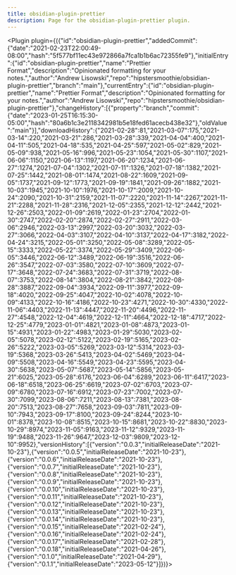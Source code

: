 ---
title: obsidian-plugin-prettier
description: Page for the obsidian-plugin-prettier plugin.
---


<Plugin plugin={({"id":"obsidian-plugin-prettier","addedCommit":{"date":"2021-02-23T22:00:49-08:00","hash":"5f577bf11ec43e972866a7fca1b1b6ac72355fe9"},"initialEntry":{"id":"obsidian-plugin-prettier","name":"Prettier Format","description":"Opinionated formatting for your notes.","author":"Andrew Lisowski","repo":"hipstersmoothie/obsidian-plugin-prettier","branch":"main"},"currentEntry":{"id":"obsidian-plugin-prettier","name":"Prettier Format","description":"Opinionated formatting for your notes.","author":"Andrew Lisowski","repo":"hipstersmoothie/obsidian-plugin-prettier"},"changeHistory":[{"property":"branch","commit":{"date":"2023-01-25T16:15:30-05:00","hash":"80a6b1c3e2118342981b5e18fed61acecb438e32"},"oldValue":"main"}],"downloadHistory":{"2021-02-28":81,"2021-03-07":175,"2021-03-14":220,"2021-03-21":286,"2021-03-28":339,"2021-04-04":400,"2021-04-11":505,"2021-04-18":535,"2021-04-25":597,"2021-05-02":829,"2021-05-09":938,"2021-05-16":996,"2021-05-23":1054,"2021-05-30":1107,"2021-06-06":1150,"2021-06-13":1197,"2021-06-20":1234,"2021-06-27":1274,"2021-07-04":1302,"2021-07-11":1326,"2021-07-18":1382,"2021-07-25":1442,"2021-08-01":1474,"2021-08-22":1609,"2021-09-05":1737,"2021-09-12":1773,"2021-09-19":1841,"2021-09-26":1882,"2021-10-03":1945,"2021-10-10":1976,"2021-10-17":2009,"2021-10-24":2090,"2021-10-31":2159,"2021-11-07":2220,"2021-11-14":2267,"2021-11-21":2288,"2021-11-28":2316,"2021-12-05":2355,"2021-12-12":2442,"2021-12-26":2503,"2022-01-09":2619,"2022-01-23":2704,"2022-01-30":2747,"2022-02-20":2874,"2022-02-27":2911,"2022-03-06":2946,"2022-03-13":2997,"2022-03-20":3032,"2022-03-27":3066,"2022-04-03":3107,"2022-04-10":3137,"2022-04-17":3182,"2022-04-24":3215,"2022-05-01":3250,"2022-05-08":3289,"2022-05-15":3333,"2022-05-22":3374,"2022-05-29":3409,"2022-06-05":3446,"2022-06-12":3489,"2022-06-19":3516,"2022-06-26":3547,"2022-07-03":3580,"2022-07-10":3609,"2022-07-17":3648,"2022-07-24":3683,"2022-07-31":3719,"2022-08-07":3753,"2022-08-14":3804,"2022-08-21":3842,"2022-08-28":3887,"2022-09-04":3934,"2022-09-11":3977,"2022-09-18":4020,"2022-09-25":4047,"2022-10-02":4078,"2022-10-09":4133,"2022-10-16":4186,"2022-10-23":4271,"2022-10-30":4330,"2022-11-06":4403,"2022-11-13":4447,"2022-11-20":4496,"2022-11-27":4548,"2022-12-04":4619,"2022-12-11":4664,"2022-12-18":4717,"2022-12-25":4779,"2023-01-01":4821,"2023-01-08":4873,"2023-01-15":4931,"2023-01-22":4983,"2023-01-29":5030,"2023-02-05":5078,"2023-02-12":5122,"2023-02-19":5165,"2023-02-26":5222,"2023-03-05":5269,"2023-03-12":5314,"2023-03-19":5368,"2023-03-26":5413,"2023-04-02":5469,"2023-04-09":5508,"2023-04-16":5549,"2023-04-23":5595,"2023-04-30":5638,"2023-05-07":5687,"2023-05-14":5856,"2023-05-21":6025,"2023-05-28":6176,"2023-06-04":6289,"2023-06-11":6417,"2023-06-18":6518,"2023-06-25":6619,"2023-07-02":6703,"2023-07-09":6780,"2023-07-16":6912,"2023-07-23":7002,"2023-07-30":7099,"2023-08-06":7211,"2023-08-13":7381,"2023-08-20":7513,"2023-08-27":7658,"2023-09-03":7811,"2023-09-10":7943,"2023-09-17":8100,"2023-09-24":8244,"2023-10-01":8378,"2023-10-08":8515,"2023-10-15":8681,"2023-10-22":8830,"2023-10-29":8974,"2023-11-05":9163,"2023-11-12":9329,"2023-11-19":9488,"2023-11-26":9647,"2023-12-03":9809,"2023-12-10":9952},"versionHistory":[{"version":"0.0.3","initialReleaseDate":"2021-10-23"},{"version":"0.0.5","initialReleaseDate":"2021-10-23"},{"version":"0.0.6","initialReleaseDate":"2021-10-23"},{"version":"0.0.7","initialReleaseDate":"2021-10-23"},{"version":"0.0.8","initialReleaseDate":"2021-10-23"},{"version":"0.0.9","initialReleaseDate":"2021-10-23"},{"version":"0.0.10","initialReleaseDate":"2021-10-23"},{"version":"0.0.11","initialReleaseDate":"2021-10-23"},{"version":"0.0.12","initialReleaseDate":"2021-10-23"},{"version":"0.0.13","initialReleaseDate":"2021-10-23"},{"version":"0.0.14","initialReleaseDate":"2021-10-23"},{"version":"0.0.15","initialReleaseDate":"2021-02-24"},{"version":"0.0.16","initialReleaseDate":"2021-02-24"},{"version":"0.0.17","initialReleaseDate":"2021-02-28"},{"version":"0.0.18","initialReleaseDate":"2021-04-26"},{"version":"0.1.0","initialReleaseDate":"2021-04-29"},{"version":"0.1.1","initialReleaseDate":"2023-05-12"}]})}></Plugin>